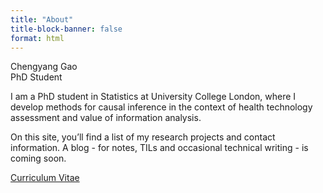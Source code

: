 ```yaml
---
title: "About"
title-block-banner: false
format: html
---
```


```{=html}
<div class="home-container">
  <div class="home-text">
    <div class="home-name">Chengyang Gao</div>
    <div class="home-subtitle">PhD Student</div>
    
    <div class="home-bio">
      <p>I am a PhD student in Statistics at University College London, where I develop methods for causal inference in the context of health technology assessment and value of information analysis.</p>
      
      <p>On this site, you’ll find a list of my research projects and contact information. A blog - for notes, TILs and occasional technical writing - is coming soon.</p>
    </div>
    
    <div class="home-links">
      <a href="files/cv.pdf" class="cv-link">Curriculum Vitae</a>
    </div>
  </div>
  
  <div class="home-image-container">
    <img src="background2.jpg" class="home-image" alt="">
  </div>
</div>
```
